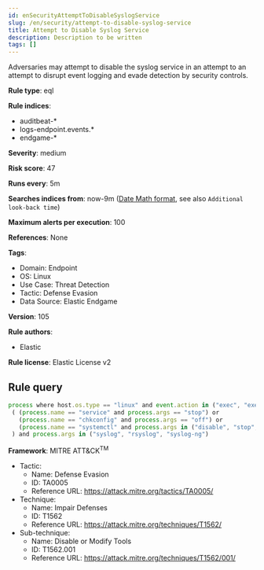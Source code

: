 ```yaml
---
id: enSecurityAttemptToDisableSyslogService
slug: /en/security/attempt-to-disable-syslog-service
title: Attempt to Disable Syslog Service
description: Description to be written
tags: []
---
```


<div id="attempt-to-disable-syslog-service"></div>

Adversaries may attempt to disable the syslog service in an attempt to an attempt to disrupt event logging and evade detection by security controls.

**Rule type**: eql

**Rule indices**: 

* auditbeat-*
* logs-endpoint.events.*
* endgame-*

**Severity**: medium

**Risk score**: 47

**Runs every**: 5m

**Searches indices from**: now-9m ([Date Math format](((ref))/common-options.html#date-math), see also <DocLink id="enSecurityRulesUiCreate" section="set-the-rules-schedule">`Additional look-back time`</DocLink>)

**Maximum alerts per execution**: 100

**References**: None

**Tags**: 

* Domain: Endpoint
* OS: Linux
* Use Case: Threat Detection
* Tactic: Defense Evasion
* Data Source: Elastic Endgame

**Version**: 105

**Rule authors**: 

* Elastic

**Rule license**: Elastic License v2

## Rule query

```js
process where host.os.type == "linux" and event.action in ("exec", "exec_event") and
 ( (process.name == "service" and process.args == "stop") or
   (process.name == "chkconfig" and process.args == "off") or
   (process.name == "systemctl" and process.args in ("disable", "stop", "kill"))
 ) and process.args in ("syslog", "rsyslog", "syslog-ng")

```

**Framework**: MITRE ATT&CK<sup>TM</sup>

* Tactic:
    * Name: Defense Evasion
    * ID: TA0005
    * Reference URL: https://attack.mitre.org/tactics/TA0005/
* Technique:
    * Name: Impair Defenses
    * ID: T1562
    * Reference URL: https://attack.mitre.org/techniques/T1562/
* Sub-technique:
    * Name: Disable or Modify Tools
    * ID: T1562.001
    * Reference URL: https://attack.mitre.org/techniques/T1562/001/

